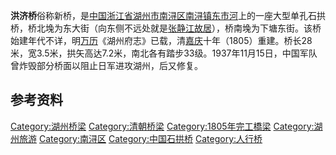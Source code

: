 {{文物保护单位
| 级别 = 市县级
| 省名 = 浙江省
| 市/县名 = 湖州市
| 图片 = [[File:南浔洪济桥.jpg|260px]]<br><small>洪济桥，2012年6月</small>
| 名称 = 洪济桥
| 编号 = 不详
| 分类 = 古建筑
| 所在 = [[南浔区|南浔区]]
| 时代 = [[清|清]]
| 登录 = 1989年3月
}}
'''洪济桥'''俗称新桥，是[[中国|中国]][[浙江省|浙江省]][[湖州市|湖州市]][[南浔区|南浔区]][[南浔镇|南浔镇]][[頔塘|东市河]]上的一座大型单孔石拱桥，桥北堍为东大街（向东侧不远处就是[[南浔张静江故居|张静江故居]]），桥南堍为下塘东街。该桥始建年代不详，明[[万历|万历]]《湖州府志》已载，清[[嘉庆|嘉庆]]十年（1805）重建。桥长28米，宽3.5米，拱矢高达7.2米，南北各有踏步33级。1937年11月15日，中国军队曾炸毁部分桥面以阻止日军进攻湖州，后又修复。
{{gallery
|File:Hongji Bridge in Nanxun 04 2014-06.JPG|南侧
|File:Hongji Bridge in Nanxun 03 2014-06.JPG|自桥上西望东市河及[[通津桥_(南浔镇)|通津桥]]
|File:Hongji Bridge in Nanxun 02 2014-06.JPG|自桥上东望东市河}}

== 参考资料 ==
{{reflist|2}}
{{zhejiang-stub}}
{{DEFAULTSORT:H洪}}
{{commons|Category:Hongji Bridge in Nanxun}}

{{南浔古镇}}

[[Category:湖州桥梁|Category:湖州桥梁]]
[[Category:清朝桥梁|Category:清朝桥梁]]
[[Category:1805年完工橋梁|Category:1805年完工橋梁]]
[[Category:湖州旅游|Category:湖州旅游]]
[[Category:南浔区|Category:南浔区]]
[[Category:中国石拱桥|Category:中国石拱桥]]
[[Category:人行桥|Category:人行桥]]